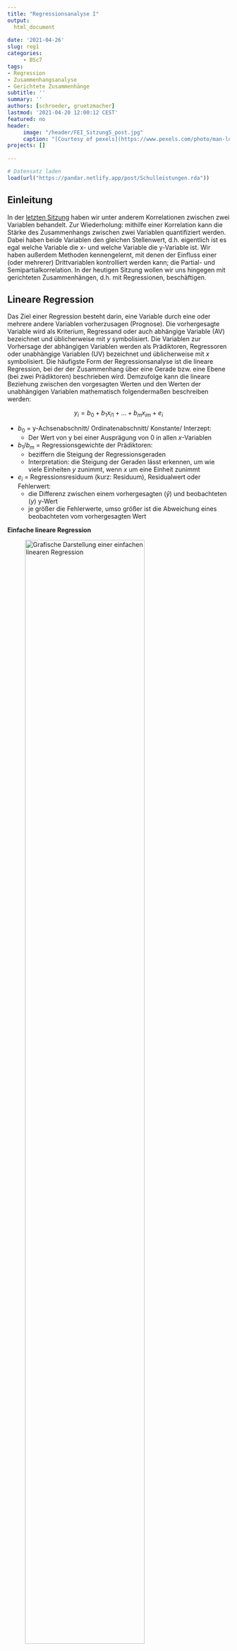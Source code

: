 ```yaml
---
title: "Regressionsanalyse I"
output:
  html_document
  
date: '2021-04-26'
slug: reg1
categories:
     - BSc7
tags:
- Regression
- Zusammenhangsanalyse
- Gerichtete Zusammenhänge
subtitle: ''
summary: ''
authors: [schroeder, gruetzmacher]
lastmod: '2021-04-20 12:00:12 CEST'
featured: no
header:
     image: "/header/FEI_Sitzung5_post.jpg"
     caption: "[Courtesy of pexels](https://www.pexels.com/photo/man-looking-in-binoculars-during-sunset-802412/)"
projects: []
  
---
```


```r

# Datensatz laden
load(url("https://pandar.netlify.app/post/Schulleistungen.rda"))

```


## Einleitung

In der [letzten Sitzung](/post/partial) haben wir unter anderem Korrelationen zwischen zwei Variablen behandelt. Zur Wiederholung: mithilfe einer Korrelation kann die Stärke des Zusammenhangs zwischen zwei Variablen quantifiziert werden. Dabei haben beide Variablen den gleichen Stellenwert, d.h. eigentlich ist es egal welche Variable die x- und welche Variable die y-Variable ist. Wir haben außerdem Methoden kennengelernt, mit denen der Einfluss einer (oder mehrerer) Drittvariablen kontrolliert werden kann; die Partial- und Semipartialkorrelation. In der heutigen Sitzung wollen wir uns hingegen mit gerichteten Zusammenhängen, d.h. mit Regressionen, beschäftigen.

## Lineare Regression

Das Ziel einer Regression besteht darin, eine Variable durch eine oder mehrere andere Variablen vorherzusagen (Prognose). Die vorhergesagte Variable wird als Kriterium, Regressand oder auch abhängige Variable (AV) bezeichnet und üblicherweise mit *y* symbolisiert. Die Variablen zur Vorhersage der abhängigen Variablen werden als Prädiktoren, Regressoren oder unabhängige Variablen (UV) bezeichnet und üblicherweise mit *x* symbolisiert.
Die häufigste Form der Regressionsanalyse ist die lineare Regression, bei der der Zusammenhang über eine Gerade bzw. eine Ebene (bei zwei Prädiktoren) beschrieben wird. Demzufolge kann die lineare Beziehung zwischen den vorgesagten Werten und den Werten der unabhängigen Variablen mathematisch folgendermaßen beschreiben werden:

$$y_i = b_0 +b_{1}x_{i1} + ... +b_{m}x_{im} + e_i$$

* $b_0$ = y-Achsenabschnitt/ Ordinatenabschnitt/ Konstante/ Interzept:
    + Der Wert von y bei einer Ausprägung von 0 in allen *x*-Variablen
    
* $b_{1}/ b_m$ = Regressionsgewichte der Prädiktoren:
    + beziffern die Steigung der Regressionsgeraden
    + Interpretation: die Steigung der Geraden lässt erkennen, um wie viele Einheiten *y* zunimmt, wenn *x* um eine Einheit zunimmt
* $e_i$ = Regressionsresiduum (kurz: Residuum), Residualwert oder Fehlerwert:
    + die Differenz zwischen einem vorhergesagten ($\hat{y}$) und beobachteten ($y$) y-Wert 
    + je größer die Fehlerwerte, umso größer ist die Abweichung eines beobachteten vom vorhergesagten Wert
    
**Einfache lineare Regression**

![Grafische Darstellung einer einfachen linearen Regression](/post/Reg1.png){width="80%"}

$\hat{y_i} = b_0 +b_{1}x_{i1}$ (Regressiongerade = vorhergesagte Werte)

**Multiple Regression (mehrere Prädiktoren)**

![Grafische Darstellung einer multiplen Regression](/post/Reg2.png){width="80%"}

$y_i = b_0 +b_{1}x_{i1} + b_{2}x_{i2} + e_i$


## Berechnung der Regressionsgewichte $b_i$ "per Hand"

Eine Stichprobe von 100 Schülerinnen und Schülern hat einen Lese- und einen Mathematiktest beantwortet, zusätzlich einen allgemeinen Intelligenztest. Die Testleistungen sind untereinander alle positiv korreliert. Auch die beiden fachspezifischen Tests für Lesen (`reading`) und Mathematik (`math`) korrelieren substanziell.

Oft wird argumentiert, dass zum Lösen von mathematischen Textaufgaben auch Lesekompetenz erforderlich ist (z. B. bei Textaufgaben). Anhand des Datensatzes soll untersucht werden, wie stark sich die Mathematikleistungen durch Lesekompetenz und allgemeine Intelligenz vorhersagen lassen.

Die Formel lautet demnach:

$$y_{i,math} = b_0 +b_{reading}x_{i,reading} + b_{IQ}x_{i,IQ} + e_i$$
oder in Matrixform:

$$\begin{align}
\begin{bmatrix} y_1\\y_2\\y_3\\y_4\\...\\y_{100}\end{bmatrix} = b_{0} *
\begin {bmatrix}1\\1\\1\\1\\...\\1\end{bmatrix} + b_{reading} *
\begin {bmatrix}x_{reading1}\\x_{reading2}\\x_{reading3}\\x_{reading4}\\...\\y_{reading100}\end{bmatrix} + b_{IQ} *
\begin {bmatrix}x_{IQ1}\\x_{IQ2}\\x_{IQ3}\\x_{IQ4}\\...\\x_{IQ100}\end{bmatrix} +
\begin {bmatrix}e_1\\e_2\\e_3\\e_4\\...\\e_{100}\end{bmatrix}
\end{align}$$


```r

# Vektor Y
y <- Schulleistungen$math
head(y)

# Matrix X vorbereiten (Spalten mit beiden Prädiktoren + Spalte mit Einsen anfügen)
X <- as.matrix(Schulleistungen[,c("reading", "IQ")])       
X <- cbind(rep(1,nrow(X)), X)                         
head(X)

```

\begin{align}y = \begin{bmatrix}451,98\\589,65\\509,33\\560,43\\...\\603,18\end{bmatrix}\end{align}

\begin{align}X = \begin{bmatrix}1 & 449,59 & 81,78\\1 & 544,85 & 106,76\\1 & 331,35 & 99,14\\1 & 531,54 & 111,91\\ ... & ... & ... \\1 & 487,22 & 106,13\end{bmatrix}\end{align}


**Vorgehen bei der Berechnung der Regressionsgewichte:**

1. Berechnung der Kreuzproduktsumme (X’X)
2. Berechnung der Inversen der Kreuzproduktsumme ($(X'X)^{-1}$)
3. Berechnung des Kreuzproduksummenvektors (X'y)
4. Berechnung des Einflussgewichtsvektor

**1. Berechnung der Kreuzproduktsumme (X’X)**

Die Kreuzproduktsumme (X'X) wird berechnet, indem die transponierte Matrix X (X') mit der Matrix X multipliziert wird. Die transponierte Matrix X' erhalten Sie in R durch die Befehl `t(X)`.

\begin{align}X=\begin{bmatrix}1 & 449,59 & 81,78\\1 & 544,85 & 106,76\\1 & 331,35 & 99,14\\1 & 531,54 & 111,91\\... & ... & ... \\1 & 487,22 & 106,13\end{bmatrix}\end{align}


\begin{align}X'=\begin{bmatrix} 1 & 1 & 1 & 1 & ... & 1\\449,58 & 544,85 & 331,35 & 531,54 & ... & 487,22\\81,78 & 106,76 & 99,14 & 111,91 & ... & 106,13\end{bmatrix}\end{align}


\begin{align}X'X=\begin{bmatrix}100,00 & 49606,60 & 9813,43\\49606,61 & 25730126,10 & 4962448,08\\9813,43 & 4962448,10 & 987595,82\end{bmatrix}\end{align}


```r

# Berechnung der der Kreuzproduktsumme X’X in R
X.X <- t(X) %*% X        # X' erhalten Sie durch t(X)
X.X

```

**2. Berechnung der Inversen der Kreuzproduktsumme $((X'X)^{-1})$**

Die Inverse der Kreuzproduktsumme kann in R durch den `solve()` Befehl berechnet werden.

```r

# Berechnung der Inversen (mit Regel nach Sarrus) in R
solve(X.X)

```

\begin{align}(X'X)^{-1}= \begin{bmatrix}0,42 & -1,56e^{-04} & -3,39^{-03}\\-0,00 & 1,32e^{-06} & -5,06e^{-06}\\-0,00 & -5,06e^{-06} & 6,01e^{-05}\end{bmatrix}\end{align}

**3. Berechnung des Kreuzproduktsummenvektors (X'y)**

Der Kreuzproduktsummenvektor (X'y) wird durch die Multiplikation der transponierten X Matrix (X') und des Vektors y berechnet.  


\begin{align}X'=\begin{bmatrix}1 & 1 & 1 & 1 & ... & 1\\449,58 & 544,85 & 331,35 & 531,54 & ... & 487,22\\81,78 & 106,76 & 99,14 & 111,91 & ... & 106,13\end{bmatrix}\end{align}

\begin{align}y=\begin{bmatrix}451,98\\589,65\\509,33\\560,43\\...\\603,18\end{bmatrix}\end{align}

\begin{align}X'y=\begin{bmatrix}56146,45\\28313059,77\\5636931,00\end{bmatrix}\end{align}


```r

#Berechnung des Kreuzproduksummenvektors X`y in R
X.y <- t(X) %*% y        
X.y

```

**4. Berechnung des Einflussgewichtsvektors**

Die geschätzten Regressionsgewichte nach dem Kriterium der kleinsten Quadrate werden berechnet, indem die Inverse der Kreuzproduktsumme $((X'X)^{-1})$ mit dem Kreuzproduktsummenvektor (X'y) multipliziert wird. Den Vektor mit den vorhergesagten Werten von y ($\hat{y}$) können Sie durch die Multiplikation der X Matrix mit den Regressionsgewichten ($\hat{b}$) berechnen.  

\begin{align}(X'X)^{-1}= \begin{bmatrix}0,42 & -1,56e^{-04} & -3,39^{-03}\\-0,00 & 1,32e^{-06} & -5,06e^{-06}\\-0,00 & -5,06e^{-06} & 6,01e^{-05}\end{bmatrix}\end{align}

\begin{align}X'y=\begin{bmatrix}56146,45\\28313059,77\\5636931,00\end{bmatrix}\end{align}

\begin{align}\hat{b}=\begin{bmatrix}58,17\\-0,04\\5,31\end{bmatrix}\end{align}


```r

# Berechnung des Einflussgewichtsvektor in R
b.hat <- solve(X.X) %*% X.y     # Vektor der geschätzten Regressionsgewichte
b.hat
```

**Vorhersage der Mathematikleistung**
```r
y.hat <- as.vector(X %*% b.hat) # Vorhersagewerte für jede einzelne Person 
head(y.hat)

```
\begin{align}
\hat{y}_{math} = \begin{bmatrix}476,29\\605,51\\572,71\\633,37\\...\\604,22\end{bmatrix}
\end{align}

**Berechnung der standardisierten Regressionsgewichte**

Bisher wurden aber nur die *unstandardisierten Regressionsgewichte* berechnet. Diese haben den Vorteil leichter interpretierbar zu sein. So wird das unstandardisierte Regressionsgewicht folgendermaßen interpretiert: wenn sich die unabhängige Variable um eine Einheit verändert, verändert sich die abhängige Variable um den unstandardisierten Koeffizienten. Der Nachteil dieser unstandardisierten Regressionsgewichte ist jedoch, dass die Regressionsgewichte nicht zwischen verschiedenen Prädiktoren vergleichbar sind. Demzufolge kann anhand der Größe der Regressionsgewichte nicht gesagt werden, welcher Regressionskoeffizient, d.h. welcher Prädiktor, eine stärkere Erklärungskraft hat.
Daher werden die Regressionsgewichte häufig standardisiert. Durch die Standardisierung sind die Regressionsgewichte nicht mehr von der ursprünglichen Skala abhängig und haben daher den Vorteil, dass sie miteinander verglichen werden können. Allerdings sind die *standardisierten Regressionsgewichte* nicht mehr so leicht zu interpretieren. Die Interpretation der standardisierten Regressionsgewichte lautet: wenn sich die unabhängige Variable um eine Standardabweichung erhöht (und unter Kontrolle weiterer unabhängiger Variablen), so beträgt die erwartete Veränderung in der abhängigen Variable $\beta$ Standardabweichungen (das standardisierte Interzept ist Null).
Die standardisierten Regressionsgewichte können über den standardisierten y Vektor und die standardisierte Matrix (zur Standardisierung `scale()` Befehl in R verwenden) ermittelt werden.   

```r

#Berechnung der standardisierten Regressionsgewichte
y.s <- scale(y) # Standardisierung y
X.s <- scale(X) # Standardisierung X
X.s[,1] <- 1    # Einsenvektor ist nach Standardisierung zunächst NaN, muss wieder gefüllt werden

#Kombination der Einzelschritte zur Bestimmung der Regressionsgewichte
b.hat.s <- solve(t(X.s)%*% X.s) %*% t(X.s)%*%y.s #Regressionsgewichte aus den standardisierten Variablen
round(b.hat.s, 3)

```


**Berechnung des globalen Signifikanztest**

*Determinationskoeffizient $R^2$*

Der Determinationskoeffizient $R^2$ gibt an wieviel Varianz in der abhängigen Variable durch die unabhängigen Variablen erklärt werden kann:

$R^2= \dfrac{Q_d}{Q_d + Q_e}$

```r

# Determinationskoeffizient R2
Q.d <- sum((y.hat - mean(y))^2)    # Regressionsquadratsumme
Q.e <- sum((y - y.hat)^2)          # Fehlerquadratsumme
R2 <- Q.d / (Q.d + Q.e)            # Determinationskoeffizient R^2

```

$R^2= \dfrac{Q_d}{Q_d + Q_e} = \dfrac{`r round (Q.d,2)`}{`r round (Q.d,2)` + `r round (Q.e,2)`} = `r round (R2,2)`$


*F-Wert*

Der F-Wert dient zur Überprüfung der Gesamtsignifikanz des Modells. Er sagt aus, ob der Determinationskoeffizient $R^2$ signifikant von 0 verschieden ist.


```r

# F-Wert
n <- length(y)                     # Fallzahl (n=100)
m <- ncol(X)-1                     # Zahl der Prädiktoren (m=2)
F.omn <- (R2/m) / ((1-R2)/(n-m-1))   # F-Wert
F.krit <- qf(.95, df1=m, df2=n-m-1)  # kritischer F-Wert (alpha=5%)
p <- 1-pf(F.omn, m, n-m-1)           # p-Wert

```


$F_{omn} = \dfrac{\dfrac{R^2}{m}}{\dfrac{1-R^2}{n-m-1}} = \dfrac{\dfrac{`r round(R2,2)`}{`r m`}}{\dfrac{1-`r round(R2,2)`}{`r n`-`r m`-1}} = `r round(F.omn,2)`$

$df_1 = 2, df_1 = n-m-1 = `r n`-`r m`-1 =97$

$F_{krit}(\alpha=.05, df_1=2, df_2= 97)= `r round (F.krit,2)`$

$p=`r sprintf(format(1-pf(F.omn, m, n-m-1), digits = 3, trim = TRUE, scientific = FALSE))`$


## Berechnung der Regression mit lm-Funktionen in R

Für die Schätzung von Regressionsmodellen kann die Basis-Funktion `lm` verwendet werden. Um zusätzlich die standardisierten Koeffizienten zu erhalten, kann die Funktion `lm.beta` aus dem gleichnamigen Paket `lm.beta` genutzt werden.

```r

#Paket installieren (wenn nötig)
#install.packages("lm.beta", repos = "http://cran.us.r-project.org")
library(lm.beta)

# Regressionsanalyse mit lm
reg <- lm(math ~ reading + IQ, data = Schulleistungen)

# Ergebnisausgabe einschließlich standardisierter Koeffizienten mit lm.beta
summary(lm.beta(reg))

```

**Ergebnisinterpretation:**

* die Lesekompetenz und allgemeine Intelligenz erklären gemeinsam 48,73% der Varianz in der Mathematiktestleistung
* Dieser Varianzanteil ist signifikant von null verschieden
* Regressionsgewichte:
    + Regressionskonstante $b_0$:
        + Der Erwartungswert der Mathematikleistung für ein Individuum mit null Punkten im IQ und null Punkten in Lesekompetenz beträgt 58,17 Punkte.
    + Regressionsgewicht $b_1$:
        + bei einem Punkt mehr in der Lesekompetenz und unter Kontrolle des IQ beträgt die erwartete Veränderung in der Mathematikleistung `r round(b.hat[2],2)` Punkte.
        + Der Einfluss von Lesekompetenz auf Mathematikleistung ist nicht signfikant von null verschieden ($p=`r round(summary(reg)$coefficients[,4][2], 3)`$)
    + Regressionsgewicht $b_2$:
        + unter Kontrolle der Lesekompetenz beträgt die erwartete Veränderung in der Mathematikleistung bei einem Punkt mehr im IQ `r round(b.hat[3],2)` Punkte.
        + Der Einfluss der allgemeinen Intelligenz auf Mathematikleistung ist signfikant von null verschieden ($p=`r round(summary(reg)$coefficients[,4][3], 3)`$)    

* Standardisierte Regressionsgewichte
    + Standardisiertes Regressionsgewicht $\beta_1$: Unter Kontrolle des IQ beträgt die erwartete Veränderung in der Mathematikleistung bei einer Standardabweichung mehr in Lesekompetenz `r round(b.hat.s[2],2)` Standardabweichungen.
    + Standardisiertes Regressionsgewicht $\beta_2$: Unter Kontrolle der Lesekompetenz beträgt die erwartete Veränderung in der Mathematikleistung bei einer Standardabweichung mehr im IQ `r round(b.hat.s[3],2)` Standardabweichungen.

Verweis zu letzter Sitzung: In solch einer multiplen Regression können Suppressoreffekte gut aufgedeckt werden. Diese zeigen sich dann, wenn die $\beta$ Gewichte in der multiplen Regression dem Betrag nach größer sind, als deren korrespondierende $\beta$ Gewichte in einer einfachen Regression. Dies ist in unserem Beispiel jedoch nicht der Fall.
    

